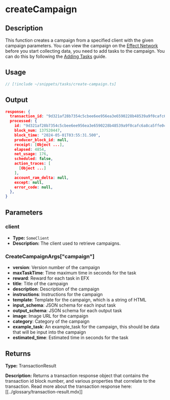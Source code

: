# createCampaign

## Description

This function creates a campaign from a specified client with the given campaign parameters.
You can view the campaign on the [Effect Network](https://app.effect.network/campaigns) before you start collecting data, 
you need to add tasks to the campaign. You can do this by following the [Adding Tasks](/docs/collecting-data/adding-tasks) guide.

## Usage

```ts twoslash
// [!include ~/snippets/tasks/create-campaign.ts]
```
## Output

```json
response: {
  transaction_id: "9d321af28b7354c5cbee6ee956ea3e6590228b48539a9f0cafc6a8ca5ffe0ca2",
  processed: {
    id: "9d321af28b7354c5cbee6ee956ea3e6590228b48539a9f0cafc6a8ca5ffe0ca2",
    block_num: 137520447,
    block_time: "2024-05-01T03:55:31.500",
    producer_block_id: null,
    receipt: [Object ...],
    elapsed: 4854,
    net_usage: 176,
    scheduled: false,
    action_traces: [
      [Object ...]
    ],
    account_ram_delta: null,
    except: null,
    error_code: null,
  },
}
```
## Parameters


### client
- **Type:** `SomeClient`
- **Description:** The client used to retrieve campaigns.

### CreateCampaignArgs["campaign"]
- **version**: Version number of the campaign
- **maxTaskTime**: Time maximum time in seconds for the task
- **reward**: Reward for each task in EFX
- **title**: Title of the campaign
- **description**: Description of the campaign
- **instructions**: Instructions for the campaign
- **template**: Template for the campaign, which is a string of HTML
- **input_schema**: JSON schema for each input task
- **output_schema**: JSON schema for each output task
- **image**: Image URL for the campaign
- **category**: Category of the campaign
- **example_task**: An example_task for the campaign, this should be data that will be input into the campaign
- **estimated_time**: Estimated time in seconds for the task

## Returns

**Type:**  TransactionResult 

**Description:** 
Returns a transaction response object that contains the transaction id block number, and various properties that correlate to the transaction.
Read more about the transaction response here: [[../glossary/transaction-result.mdx]]
